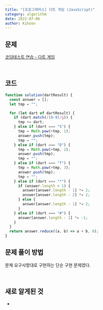 ```yaml
---
title: "[프로그래머스] 다트 게임 (JavaScript)"
category: algorithm
date: 2022-07-06
author: Kihoon
---
```


## 문제

[코딩테스트 연습 - 다트 게임](https://school.programmers.co.kr/learn/courses/30/lessons/17682)

<br />

## 코드

```jsx
function solution(dartResult) {
  const answer = [];
  let tmp = "";

  for (let dart of dartResult) {
    if (dart.match(/[0-9]/g)) {
      tmp += dart;
    } else if (dart === "S") {
      tmp = Math.pow(+tmp, 1);
      answer.push(tmp);
      tmp = "";
    } else if (dart === "D") {
      tmp = Math.pow(+tmp, 2);
      answer.push(tmp);
      tmp = "";
    } else if (dart === "T") {
      tmp = Math.pow(+tmp, 3);
      answer.push(tmp);
      tmp = "";
    } else if (dart === "*") {
      if (answer.length > 1) {
        answer[answer.length - 1] *= 2;
        answer[answer.length - 2] *= 2;
      } else {
        answer[answer.length - 1] *= 2;
      }
    } else if (dart === "#") {
      answer[answer.length - 1] *= -1;
    }
  }
  return answer.reduce((a, b) => a + b, 0);
}
```

## 문제 풀이 방법

문제 요구사항대로 구현하는 단순 구현 문제였다.

<br />

## 새로 알게된 것

-
